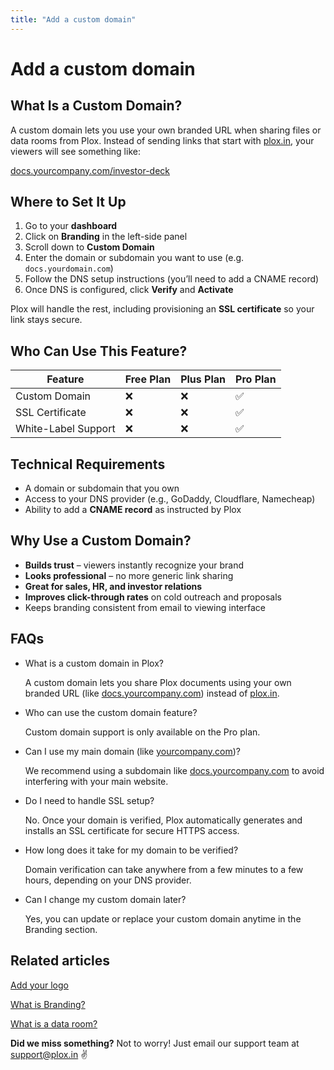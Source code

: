 ```yaml
---
title: "Add a custom domain"
---
```


# Add a custom domain

## What Is a Custom Domain?

A custom domain lets you use your own branded URL when sharing files or data rooms from Plox. Instead of sending links that start with [plox.in](http://plox.in/), your viewers will see something like:

[docs.yourcompany.com/investor-deck](http://docs.yourcompany.com/investor-deck)

## Where to Set It Up

1. Go to your **dashboard**
2. Click on **Branding** in the left-side panel
3. Scroll down to **Custom Domain**
4. Enter the domain or subdomain you want to use (e.g. `docs.yourdomain.com`)
5. Follow the DNS setup instructions (you’ll need to add a CNAME record)
6. Once DNS is configured, click **Verify** and **Activate**

Plox will handle the rest, including provisioning an **SSL certificate** so your link stays secure.

## Who Can Use This Feature?

| Feature             | Free Plan | Plus Plan | Pro Plan |
| ------------------- | --------- | --------- | -------- |
| Custom Domain       | ❌         | ❌         | ✅        |
| SSL Certificate     | ❌         | ❌         | ✅        |
| White-Label Support | ❌         | ❌         | ✅        |

## Technical Requirements

- A domain or subdomain that you own
- Access to your DNS provider (e.g., GoDaddy, Cloudflare, Namecheap)
- Ability to add a **CNAME record** as instructed by Plox

## Why Use a Custom Domain?

- **Builds trust** – viewers instantly recognize your brand
- **Looks professional** – no more generic link sharing
- **Great for sales, HR, and investor relations**
- **Improves click-through rates** on cold outreach and proposals
- Keeps branding consistent from email to viewing interface

## FAQs

- What is a custom domain in Plox?

  A custom domain lets you share Plox documents using your own branded URL (like [docs.yourcompany.com](http://docs.yourcompany.com/)) instead of [plox.in](http://plox.in/).
- Who can use the custom domain feature?

  Custom domain support is only available on the Pro plan.
- Can I use my main domain (like [yourcompany.com](http://yourcompany.com/))?

  We recommend using a subdomain like [docs.yourcompany.com](http://docs.yourcompany.com/) to avoid interfering with your main website.
- Do I need to handle SSL setup?

  No. Once your domain is verified, Plox automatically generates and installs an SSL certificate for secure HTTPS access.
- How long does it take for my domain to be verified?

  Domain verification can take anywhere from a few minutes to a few hours, depending on your DNS provider.
- Can I change my custom domain later?

  Yes, you can update or replace your custom domain anytime in the Branding section.

## Related articles

[Add your logo](https://help.plox.in/branding/add-your-logo)

[What is Branding?](https://help.plox.in/branding/what-is-branding)

[What is a data room?](https://help.plox.in/data-rooms/what-is-a-data-room)

**Did we miss something?** Not to worry! Just email our support team at [support@plox.in](mailto:support@plox.in) ✌️